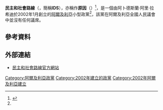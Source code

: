 {{expand|time=2014-04-06T13:10:30+00:00}}
'''民主和社會路線'''（{{lang-fr|Itinéraire Démocratique et Social}}，簡稱'''IDS'''），亦稱作'''原因'''（{{lang-ar|السبيل}}）<ref name=ukba>{{cite web |title=Country of Origin Information Report - Algeria |url=http://www.refworld.org/pdfid/4bb4bf7d2.pdf |work=UK Border Agency |accessdate=2014年4月6日 |date=2010年3月29日 |language=en |archive-date=2014年4月7日 |archive-url=https://web.archive.org/web/20140407095503/http://www.refworld.org/pdfid/4bb4bf7d2.pdf |dead-url=no }}</ref>，是一個由阿卜德斯蘭·阿里·拉希迪於2002年1月創立的[[阿爾及利亞|阿爾及利亞]]小型政黨<ref name=ukba/>，該黨在阿爾及利亞全國人民議會中並沒有任何議席。

==參考資料==
{{Reflist}}

==外部連結==
* [https://web.archive.org/web/20031004145858/http://essabil.chez.tiscali.fr/ 民主和社會路線官方網站]

[[Category:阿爾及利亞政黨|Category:阿爾及利亞政黨]]
[[Category:2002年建立的政黨|Category:2002年建立的政黨]]
[[Category:2002年阿爾及利亞建立|Category:2002年阿爾及利亞建立]]